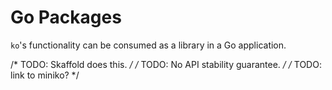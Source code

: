 # Go Packages

`ko`'s functionality can be consumed as a library in a Go application.

/* TODO: Skaffold does this. */
/* TODO: No API stability guarantee. */
/* TODO: link to miniko? */